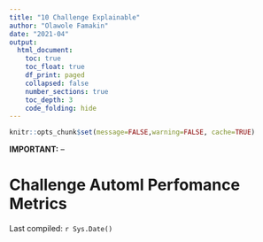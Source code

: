 ```yaml
---
title: "10 Challenge Explainable"
author: "Olawole Famakin"
date: "2021-04"
output:
  html_document:
    toc: true
    toc_float: true
    df_print: paged
    collapsed: false
    number_sections: true
    toc_depth: 3
    code_folding: hide
---
```

```r
knitr::opts_chunk$set(message=FALSE,warning=FALSE, cache=TRUE)
```

**IMPORTANT:** --

# Challenge Automl Perfomance Metrics

Last compiled: `r Sys.Date()`

```r

```
